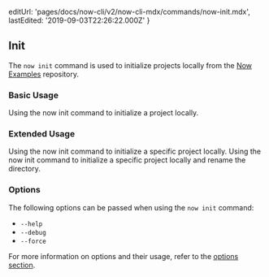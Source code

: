 
  editUrl: 'pages/docs/now-cli/v2/now-cli-mdx/commands/now-init.mdx',
  lastEdited: '2019-09-03T22:26:22.000Z'
}

## Init

The `now init` command is used to initialize projects locally from the [Now Examples](https://github.com/zeit/now-examples) repository.

### Basic Usage

<Snippet dark text="now init" />
<Caption>Using the <InlineCode>now init</InlineCode> command to initialize a project locally.</Caption>

### Extended Usage

<Snippet dark text="now init [project-name]" />
<Caption>Using the <InlineCode>now init</InlineCode> command to initialize a specific project locally.</Caption>

<Snippet dark text="now init [project-name] [new-project-name]" />
<Caption>Using the <InlineCode>now init</InlineCode> command to initialize a specific project locally and rename the directory.</Caption>

### Options

The following options can be passed when using the `now init` command:

- `--help`
- `--debug`
- `--force`

For more information on options and their usage, refer to the [options section](#options).
